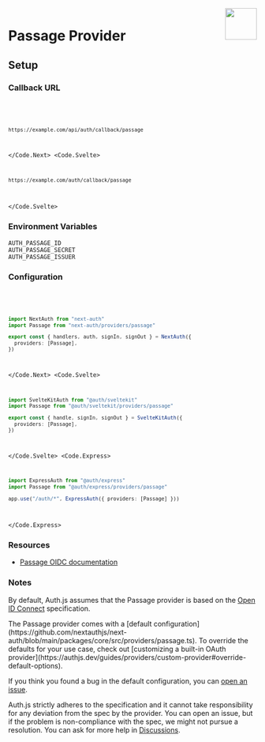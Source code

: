 
<img align="right" src="/img/providers/passage.svg" height="64" width="64" />

# Passage Provider

## Setup

### Callback URL

<Code>
  <Code.Next>

```bash
https://example.com/api/auth/callback/passage
```

  </Code.Next>
  <Code.Svelte>

```bash
https://example.com/auth/callback/passage
```

  </Code.Svelte>
</Code>

### Environment Variables

```
AUTH_PASSAGE_ID
AUTH_PASSAGE_SECRET
AUTH_PASSAGE_ISSUER
```

### Configuration

<Code>
  <Code.Next>

```ts filename="/auth.ts"
import NextAuth from "next-auth"
import Passage from "next-auth/providers/passage"

export const { handlers, auth, signIn, signOut } = NextAuth({
  providers: [Passage],
})
```

  </Code.Next>
  <Code.Svelte>

```ts filename="/src/auth.ts"
import SvelteKitAuth from "@auth/sveltekit"
import Passage from "@auth/sveltekit/providers/passage"

export const { handle, signIn, signOut } = SvelteKitAuth({
  providers: [Passage],
})
```

  </Code.Svelte>
  <Code.Express>

```ts filename="/src/app.ts"
import ExpressAuth from "@auth/express"
import Passage from "@auth/express/providers/passage"

app.use("/auth/*", ExpressAuth({ providers: [Passage] }))
```

  </Code.Express>
</Code>

### Resources

- [Passage OIDC documentation](https://docs.passage.id/hosted-login/oidc-client-configuration)

### Notes

By default, Auth.js assumes that the Passage provider is
based on the [Open ID Connect](https://openid.net/specs/openid-connect-core-1_0.html) specification.

<Callout>
The Passage provider comes with a [default configuration](https://github.com/nextauthjs/next-auth/blob/main/packages/core/src/providers/passage.ts).
To override the defaults for your use case, check out [customizing a built-in OAuth provider](https://authjs.dev/guides/providers/custom-provider#override-default-options).

</Callout>

If you think you found a bug in the default configuration, you can [open an issue](https://authjs.dev/new/provider-issue).

Auth.js strictly adheres to the specification and it cannot take responsibility for any deviation from
the spec by the provider. You can open an issue, but if the problem is non-compliance with the spec,
we might not pursue a resolution. You can ask for more help in [Discussions](https://authjs.dev/new/github-discussions).
